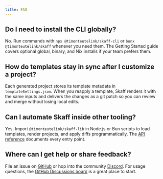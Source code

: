 ```yaml
---
title: FAQ
---
```


## Do I need to install the CLI globally?

No. Run commands with <code>npx @timonteutelink/skaff-cli</code> or <code>bunx @timonteutelink/skaff</code> whenever you need them. The Getting Started guide covers optional global, binary, and Nix installs if your team prefers them.

## How do templates stay in sync after I customize a project?

Each generated project stores its template metadata in <code>templateSettings.json</code>. When you reapply a template, Skaff renders it with the same inputs and delivers the changes as a git patch so you can review and merge without losing local edits.

## Can I automate Skaff inside other tooling?

Yes. Import <code>@timonteutelink/skaff-lib</code> in Node.js or Bun scripts to load templates, render projects, and apply diffs programmatically. The <a href="/skaff-lib">API reference</a> documents every entry point.

## Where can I get help or share feedback?

File an issue on <a href="https://github.com/timonteutelink/skaff/issues/new/choose">GitHub</a> or hop into the community <a href="https://discord.gg/efVC93Cr">Discord</a>. For usage questions, the <a href="https://github.com/timonteutelink/skaff/discussions">GitHub Discussions board</a> is a great place to start.
